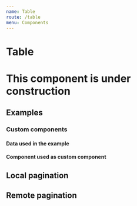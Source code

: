 ```yaml
---
name: Table
route: /table
menu: Components
---
```


# Table

<h1> This component is under construction</h1> 

<limel-props name="limel-table" />

## Examples

<limel-example name="limel-example-table" />

### Custom components

<limel-example name="limel-example-table-custom-components" path="table"/>

#### Data used in the example

<limel-example name="birds" path="table" code-only={true} />

#### Component used as custom component

<limel-example name="limel-example-table-food" path="table" code-only={true}/>

## Local pagination

<limel-example name="limel-example-table-local" path="table"/>

## Remote pagination

<limel-example name="limel-example-table-remote" path="table"/>
